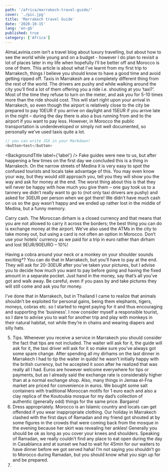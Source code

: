 ```yaml
---
path: '/africa/marrakech-travel-guide/'
cover: './pic.jpg'
title: 'Marrakech travel Guide'
date: '2020-10-15'
lang: 'en-gb'
published: true
category: ['Africa']
---
```



AlmaLavinia.com isn’t a travel blog about luxury travelling, but about how to see the world while young and on a budget - however I do plan to revisit a lot of places later in my life when hopefully I’ll be better off and Morocco is one of them. This article is about what I’ve learnt from my first trip to Marrakech, things I believe you should know to have a good time and avoid getting ripped off.
Taxis in Marrakesh are a completely different thing from the rest of the world. The drivers are pushy and while walking around the city you’ll find a lot of them offering you a ride i.e. shouting at you ‘taxi?’. Most of the time they refuse to turn on the meter, and ask you for 5-10 times more than the ride should cost. This will start right upon your arrival in Marrakech, so even though the airport is relatively close to the city be prepared to pay 10EUR if you arrive on daylight and 15EUR if you arrive late in the night – during the day there is also a bus running from and to the airport if you want to pay less. However, in Morocco the public transportation is underdeveloped or simply not well documented, so personally we’ve used taxis quite a lot.

```js
// you can write JSX in your Markdown!
<button>test</button>
```

<BackgroundTitle
   label={'label'}
/>
Fake guides were new to us, but after happening a few times on the first day we concluded this is a thing in Marrakech. On the narrow streets of Medina it is very easy to spot the confused tourists and locals take advantage of this. You may even know your way, but they would still approach you, tell you they will show you the way and ask for money at the end. The worst thing about this is that they will never be happy with how much you give them – one guy took us to a tannery we didn’t really want to go to (not only taxi drivers are pushy) and asked for 30EUR per person when we got there! We didn’t have much cash on us so the guy wasn’t happy and we ended up rather lost in the middle of Medina, but a funny memory.

Carry cash. The Moroccan dirham is a closed currency and that means that you are not allowed to carry it across the borders; the best thing you can do is exchange money at the airport. We’ve also used the ATMs in the city to take money out, but using a card is not often an option in Morocco. Don’t use your hotels’ currency as we paid for a trip in euro rather than dirham and lost 9EUR/90EURO – 10%!

Having a cobra around your neck or a monkey on your shoulder sounds exciting\*? You can do that in Marrakech, but you’ll have to pay at the end. They will ask for 20-30EUR after you’ve taken your pictures, but I advise you to decide how much you want to pay before going and having the fixed amount in a separate pocket. Just hand in the money, say that’s all you’ve got and walk away. Be careful, even if you pass by and take pictures they will still come and ask you for money.

I’ve done that in Marrakech, but in Thailand I came to realize that animals shouldn’t be exploited for personal gains, being them elephants, tigers, moneys, cobras etc. so I started to regret paying for it and thus encouraging and supporting the ‘business’. I now consider myself a responsible tourist, so I dare to advise you to wait for another trip and play with monkeys in their natural habitat, not while they’re in chains and wearing diapers and silly hats.

5.  Tips. Whenever you receive a service in Marrakech you should consider the fact that tips are not included. The waiter will ask for it, the guide will ask for it, the taxi driver will ask for it so make sure you’ve always got some spare change. After spending all my dirhams on the last dinner in Marrakech I had to tip the waiter in quids! he wasn’t initially happy with the british currency, but he accepted it soon after he realized that was really all I had. Euros are however welcome everywhere for tips or payments, but as I already said the exchange rate is considerably higher than at a normal exchange shop. Also, many things in Jemaa el-Fna market are priced for convenience in euros. We bought some salt containers with traditional Moroccan motifs for 1 euro each and also a clay replica of the Koutoubia mosque for my dad’s collection of authentic (generally odd) things for the same price. Bargains!
6.  Dress appropriately. Morocco is an Islamic country and locals can get offended if you wear inappropriate clothing. Our holiday in Marrakech clashed with the first days of Ramadan and my friend got shouted at by some figures in the crowds that were coming back from the mosque in the evening because her skirt was revealing her ankles! Generally you should be ok as long as you cover your knees and shoulders.
    Speaking of Ramadan, we really couldn’t find any place to eat open during the day in Casablanca and at sunset we had to wait for 45min for our waiters to have dinner before we got served haha! I’m not saying you shouldn’t go to Morocco during Ramadan, but you should know what you sign up for and be prepared.
7.
